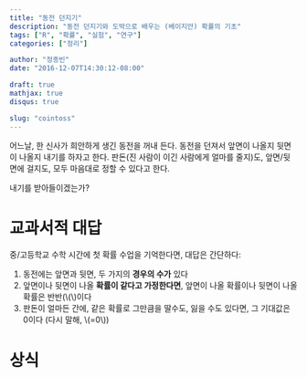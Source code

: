 ```yaml
---
title: "동전 던지기"
description: "동전 던지기와 도박으로 배우는 (베이지안) 확률의 기초"
tags: ["R", "확률", "실험", "연구"]
categories: ["정리"]

author: "정종빈"
date: "2016-12-07T14:30:12-08:00"

draft: true
mathjax: true
disqus: true

slug: "cointoss"
---
```


어느날, 한 신사가 희안하게 생긴 동전을 꺼내 든다.
동전을 던져서 앞면이 나올지 뒷면이 나올지 내기를 하자고 한다. 
판돈(진 사람이 이긴 사람에게 얼마를 줄지)도, 앞면/뒷면에 걸지도, 모두 마음대로 정할 수 있다고 한다.

내기를 받아들이겠는가?

# 교과서적 대답

중/고등학교 수학 시간에 첫 확률 수업을 기억한다면, 대답은 간단하다:

1. 동전에는 앞면과 뒷면, 두 가지의 **경우의 수가** 있다
1. 앞면이나 뒷면이 나올 **확률이 같다고 가정한다면**, 앞면이 나올 확률이나 뒷면이 나올 확률은 반반(\\(\frac{1}{2}\\)이다
1. 판돈이 얼마든 간에, 같은 확률로 그만큼을 딸수도, 잃을 수도 있다면, 그 기대값은 0이다 (다시 말해, \\(\frac{판돈 - 판돈}{2}=0\\))

# 상식